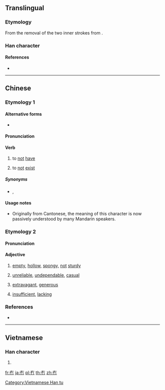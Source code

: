 {{character info/new}}

==Translingual==

===Etymology===
From the removal of the two inner strokes from {{m|mul|有||to have|sc=Hani}}.

===Han character===
{{Han char|rn=13|rad=冂|as=02|sn=4|four=40227|canj=KB,XKB|ids=⿱𠂇冂}}

====References====
* {{Han ref|kx=0128.351|hdz=10096.170|uh=5187|ud=20871|bh=C94E|bd=51534}}

----

==Chinese==
{{zh-forms}}

===Etymology 1===

====Alternative forms====
* {{zh-l|無|tr=-}}

====Pronunciation====
{{zh-pron
|m=mǎo,mǒu
|c=mou5
|h=pfs=mò
|cat=v
}}

====Verb====
{{zh-verb}} {{tcx|dialectal|chiefly|Cantonese|lang=zh}}

# to [[not]] [[have]]
#: {{zh-usex|你 '''冇''' 女朋友？梗係 唔 信 啦！……或者 有。你 唔知 啫。|You '''don't have''' a girlfriend? Of course I don't believe you! ... Maybe you do have one, but you just don't know it.|C|ref={{l|zh|w:Priscilla Chan|陳慧嫻}}, {{l|zh|w:zh:紅茶館_(歌曲)|紅茶館}}}}
# to [[not]] [[exist]]
#: {{zh-usex|冇 理由 㗎。|Impossible.|C}}

=====Synonyms=====
* {{qualifier|chiefly Mandarin}} {{zh-l|沒}}, {{zh-l|沒有}}

====Usage notes====
* Originally from Cantonese, the meaning of this character is now passively understood by many Mandarin speakers.

===Etymology 2===

====Pronunciation====
{{zh-pron
|h=pfs=phang
|mn=phàⁿ
|mn-t=pan3
|cat=a
}}

====Adjective====
{{zh-adj}}

# {{lb|zh|Min Nan|Hakka}} [[empty]], [[hollow]], [[spongy]], [[not]] [[sturdy]]
#: {{zh-usex|冇柴|'''porous''' wood|MN|tr=phàⁿ-chhâ}}
# {{lb|zh|Min Nan|Hakka}} [[unreliable]], [[undependable]], [[casual]]
# {{lb|zh|Min Nan}} [[extravagant]], [[generous]]
#: {{zh-usex|冇手|'''generous'''|MN|tr=phàⁿ-chhiú}}
# {{lb|zh|Hakka}} [[insufficient]], [[lacking]]

===References===
* {{cite-book|last=|first=|year=2007|title=[[w:Hanyu Da Cidian|Hanyu Da Cidian 3.0]]|language=Mandarin|publisher=[[w:Commercial Press|Commercial Press]]|location=[[Hong Kong]]|isbn=9789620702778}}

----

==Vietnamese==

===Han character===
{{vi-hantu|[[mậu]]|rs=冂02}}

# {{defn|lang=vi|sort=冂02}}

[[Category:Vietnamese Han tu]]

[[fr:冇]]
[[ja:冇]]
[[pl:冇]]
[[th:冇]]
[[zh:冇]]